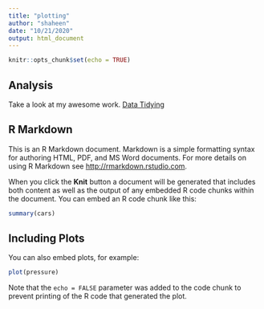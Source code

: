 ```yaml
---
title: "plotting"
author: "shaheen"
date: "10/21/2020"
output: html_document
---
```


```r
knitr::opts_chunk$set(echo = TRUE)
```
## Analysis
Take a look at my awesome work.
[Data Tidying](tidy_lesson.html)


## R Markdown

This is an R Markdown document. Markdown is a simple formatting syntax for authoring HTML, PDF, and MS Word documents. For more details on using R Markdown see <http://rmarkdown.rstudio.com>.

When you click the **Knit** button a document will be generated that includes both content as well as the output of any embedded R code chunks within the document. You can embed an R code chunk like this:

```r
summary(cars)
```

## Including Plots

You can also embed plots, for example:

```r
plot(pressure)
```

Note that the `echo = FALSE` parameter was added to the code chunk to prevent printing of the R code that generated the plot.
